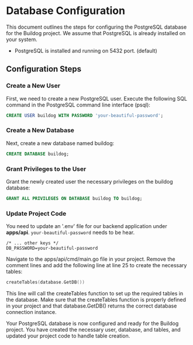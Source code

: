 # Database Configuration

This document outlines the steps for configuring the PostgreSQL database for the Buildog project. We assume that PostgreSQL is already installed on your system.

- PostgreSQL is installed and running on 5432 port. (default)

## Configuration Steps

### Create a New User

First, we need to create a new PostgreSQL user. Execute the following SQL command in the PostgreSQL command line interface (psql):

```sql
CREATE USER buildog WITH PASSWORD 'your-beautiful-password';
```

### Create a New Database

Next, create a new database named buildog:
```sql
CREATE DATABASE buildog;
```

### Grant Privileges to the User

Grant the newly created user the necessary privileges on the buildog database:
```sql
GRANT ALL PRIVILEGES ON DATABASE buildog TO buildog;
```

### Update Project Code

You need to update an '.env' file for our backend application under **apps/api**. `your-beautiful-password` needs to be hear.

```env
/* ... other keys */
DB_PASSWORD=your-beautiful-password
```

Navigate to the apps/api/cmd/main.go file in your project. Remove the comment lines and add the following line at line 25 to create the necessary tables:

```go
createTables(database.GetDB())
```

This line will call the createTables function to set up the required tables in the database. Make sure that the createTables function is properly defined in your project and that database.GetDB() returns the correct database connection instance.

Your PostgreSQL database is now configured and ready for the Buildog project. You have created the necessary user, database, and tables, and updated your project code to handle table creation.
